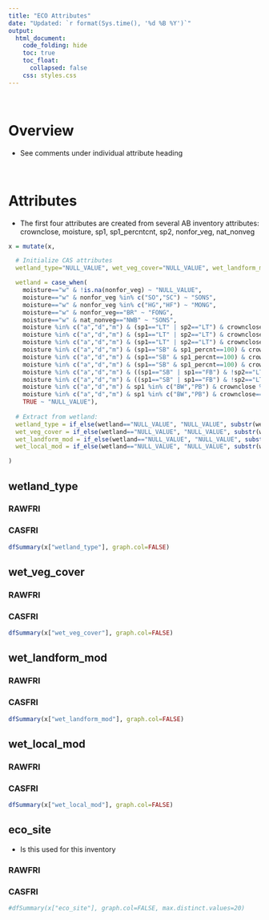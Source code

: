 ```yaml
---  
title: "ECO Attributes"
date: "Updated: `r format(Sys.time(), '%d %B %Y')`"
output:  
  html_document:  
    code_folding: hide
    toc: true
    toc_float:
      collapsed: false
    css: styles.css
---  
```


<br>

# Overview

  * See comments under individual attribute heading

<br>

# Attributes

  * The first four attributes are created from several AB inventory attributes: crownclose, moisture, sp1, sp1_percntcnt, sp2, nonfor_veg, nat_nonveg

```r
x = mutate(x, 

  # Initialize CAS attributes
  wetland_type="NULL_VALUE", wet_veg_cover="NULL_VALUE", wet_landform_mod="NULL_VALUE", wet_local_mod="NULL_VALUE",

  wetland = case_when(
    moisture=="w" & !is.na(nonfor_veg) ~ "NULL_VALUE",
    moisture=="w" & nonfor_veg %in% c("SO","SC") ~ "SONS",
    moisture=="w" & nonfor_veg %in% c("HG","HF") ~ "MONG",
    moisture=="w" & nonfor_veg=="BR" ~ "FONG",
    moisture=="w" & nat_nonveg=="NWB" ~ "SONS",
    moisture %in% c("a","d","m") & (sp1=="LT" | sp2=="LT") & crownclose %in% c("A","B") ~ "FTNN",
    moisture %in% c("a","d","m") & (sp1=="LT" | sp2=="LT") & crownclose=="C" ~ "STNN",
    moisture %in% c("a","d","m") & (sp1=="LT" | sp2=="LT") & crownclose=="D" ~ "SFNN",
    moisture %in% c("a","d","m") & (sp1=="SB" & sp1_percnt==100) & crownclose %in% c("A","B") ~ "BTNN",
    moisture %in% c("a","d","m") & (sp1=="SB" & sp1_percnt==100) & crownclose=="C" ~ "STNN",
    moisture %in% c("a","d","m") & (sp1=="SB" & sp1_percnt==100) & crownclose=="D" ~ "SFNN",
    moisture %in% c("a","d","m") & ((sp1=="SB" | sp1=="FB") & !sp2=="LT") & crownclose %in% c("A","B","C") ~ "STNN",
    moisture %in% c("a","d","m") & ((sp1=="SB" | sp1=="FB") & !sp2=="LT") & crownclose=="D" ~ "SFNN",
    moisture %in% c("a","d","m") & sp1 %in% c("BW","PB") & crownclose %in% c("A","B","C") ~ "STNN",
    moisture %in% c("a","d","m") & sp1 %in% c("BW","PB") & crownclose=="D" ~ "SFNN",
    TRUE ~ "NULL_VALUE"),
  
  # Extract from wetland:
  wetland_type = if_else(wetland=="NULL_VALUE", "NULL_VALUE", substr(wetland,1,1)),
  wet_veg_cover = if_else(wetland=="NULL_VALUE", "NULL_VALUE", substr(wetland,2,2)),
  wet_landform_mod = if_else(wetland=="NULL_VALUE", "NULL_VALUE", substr(wetland,3,3)),
  wet_local_mod = if_else(wetland=="NULL_VALUE", "NULL_VALUE", substr(wetland,4,4))

)
```

## wetland_type {.tabset}

### RAWFRI

### CASFRI

```r
dfSummary(x["wetland_type"], graph.col=FALSE)
```

## wet_veg_cover {.tabset}

### RAWFRI

### CASFRI

```r
dfSummary(x["wet_veg_cover"], graph.col=FALSE)
```

## wet_landform_mod {.tabset}

### RAWFRI

### CASFRI

```r
dfSummary(x["wet_landform_mod"], graph.col=FALSE)
```

## wet_local_mod {.tabset}

### RAWFRI

### CASFRI

```r
dfSummary(x["wet_local_mod"], graph.col=FALSE)
```

## eco_site {.tabset}

  * Is this used for this inventory

### RAWFRI

### CASFRI

```r
#dfSummary(x["eco_site"], graph.col=FALSE, max.distinct.values=20)
```
